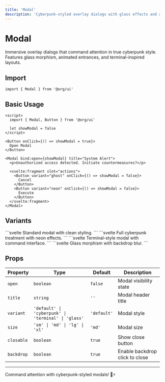 ```yaml
---
title: 'Modal'
description: 'Cyberpunk-styled overlay dialogs with glass effects and animations'
---
```


# Modal

Immersive overlay dialogs that command attention in true cyberpunk style. Features glass morphism, animated entrances, and terminal-inspired layouts.

## Import

```svelte
import { Modal } from '@org/ui'
```

## Basic Usage

```svelte
<script>
  import { Modal, Button } from '@org/ui'
  
  let showModal = false
</script>

<Button onClick={() => showModal = true}>
  Open Modal
</Button>

<Modal bind:open={showModal} title="System Alert">
  <p>Unauthorized access detected. Initiate countermeasures?</p>
  
  <svelte:fragment slot="actions">
    <Button variant="ghost" onClick={() => showModal = false}>
      Cancel
    </Button>
    <Button variant="neon" onClick={() => showModal = false}>
      Execute
    </Button>
  </svelte:fragment>
</Modal>
```

## Variants

<Tabs>
  <Tab title="Default">
    ```svelte
    <Modal title="Default Modal">
      Standard modal with clean styling.
    </Modal>
    ```
  </Tab>
  
  <Tab title="Cyberpunk">
    ```svelte
    <Modal variant="cyberpunk" title="Cyber Modal">
      Full cyberpunk treatment with neon effects.
    </Modal>
    ```
  </Tab>
  
  <Tab title="Terminal">
    ```svelte
    <Modal variant="terminal" title="root@matrix:~$">
      Terminal-style modal with command interface.
    </Modal>
    ```
  </Tab>
  
  <Tab title="Glass">
    ```svelte
    <Modal variant="glass" title="Glass Modal">
      Glass morphism with backdrop blur.
    </Modal>
    ```
  </Tab>
</Tabs>

## Props

| Property | Type | Default | Description |
|----------|------|---------|-------------|
| `open` | `boolean` | `false` | Modal visibility state |
| `title` | `string` | `''` | Modal header title |
| `variant` | `'default' \| 'cyberpunk' \| 'terminal' \| 'glass'` | `'default'` | Modal style |
| `size` | `'sm' \| 'md' \| 'lg' \| 'xl'` | `'md'` | Modal size |
| `closable` | `boolean` | `true` | Show close button |
| `backdrop` | `boolean` | `true` | Enable backdrop click to close |

---

Command attention with cyberpunk-styled modals! 📱⚡